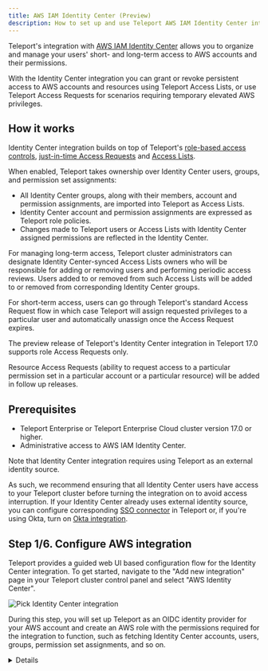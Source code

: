 ```yaml
---
title: AWS IAM Identity Center (Preview)
description: How to set up and use Teleport AWS IAM Identity Center integration
---
```


Teleport's integration with [AWS IAM Identity Center](https://aws.amazon.com/iam/identity-center/)
allows you to organize and manage your users' short- and long-term access to AWS
accounts and their permissions.

With the Identity Center integration you can grant or revoke persistent access
to AWS accounts and resources using Teleport Access Lists, or use Teleport
Access Requests for scenarios requiring temporary elevated AWS privileges.

## How it works

Identity Center integration builds on top of Teleport's [role-based access controls](../../access-controls/guides/guides.mdx),
[just-in-time Access Requests](../../access-controls/access-requests/access-requests.mdx)
and [Access Lists](../../access-controls/access-lists/access-lists.mdx).

When enabled, Teleport takes ownership over Identity Center users, groups, and
permission set assignments:

- All Identity Center groups, along with their members, account and permission
  assignments, are imported into Teleport as Access Lists.
- Identity Center account and permission assignments are expressed as Teleport
  role policies.
- Changes made to Teleport users or Access Lists with Identity Center assigned
  permissions are reflected in the Identity Center.

For managing long-term access, Teleport cluster administrators can designate
Identity Center-synced Access Lists owners who will be responsible for adding
or removing users and performing periodic access reviews. Users added to or
removed from such Access Lists will be added to or removed from corresponding
Identity Center groups.

For short-term access, users can go through Teleport's standard Access Request
flow in which case Teleport will assign requested privileges to a particular
user and automatically unassign once the Access Request expires.

<Admonition type="note">
The preview release of Teleport's Identity Center integration in Teleport 17.0
supports role Access Requests only.

Resource Access Requests (ability to request access to a particular permission
set in a particular account or a particular resource) will be added in follow
up releases.
</Admonition>

## Prerequisites

- Teleport Enterprise or Teleport Enterprise Cloud cluster version 17.0 or higher.
- Administrative access to AWS IAM Identity Center.

<Admonition type="warning">
Note that Identity Center integration requires using Teleport as an external
identity source.

As such, we recommend ensuring that all Identity Center users have access to
your Teleport cluster before turning the integration on to avoid access
interruption. If your Identity Center already uses external identity source,
you can configure corresponding [SSO connector](../../access-controls/sso/sso.mdx)
in Teleport or, if you're using Okta, turn on
[Okta integration](../../../enroll-resources/application-access/okta/hosted-guide.mdx).
</Admonition>

## Step 1/6. Configure AWS integration

Teleport provides a guided web UI based configuration flow for the Identity
Center integration. To get started, navigate to the "Add new integration" page
in your Teleport cluster control panel and select "AWS Identity Center".

![Pick Identity Center integration](../../../../img/identity-center/ic-pick-integration.png)

During this step, you will set up Teleport as an OIDC identity provider for
your AWS account and create an AWS role with the permissions required for the
integration to function, such as fetching Identity Center accounts, users,
groups, permission set assignments, and so on.

<Details title="Full list of IAM permissions required by Identity Center integration">
```
// ListAccounts
organizations:ListAccounts
organizations:ListAccountsForParent

// ListGroupsAndMembers
identitystore:ListUsers
identitystore:ListGroups
identitystore:ListGroupMemberships

// ListPermissionSetsAndAssignments
sso:DescribeInstance
sso:DescribePermissionSet
sso:ListPermissionSets
sso:ListAccountAssignmentsForPrincipal
sso:ListPermissionSetsProvisionedToAccount

// CreateAndDeleteAccountAssignment
sso:CreateAccountAssignment
sso:DescribeAccountAssignmentCreationStatus
sso:DeleteAccountAssignment
sso:DescribeAccountAssignmentDeletionStatus
iam:AttachRolePolicy
iam:CreateRole
iam:GetRole
iam:ListAttachedRolePolicies
iam:ListRolePolicies

// AllowAccountAssignmentOnOwner
iam:GetSAMLProvider

// ListProvisionedRoles
iam:ListRoles
```
</Details>

![Configure AWS integration](../../../../img/identity-center/ic-step1.1.png)

Enter required information such as Identity Center region, ARN and integration
name, and execute the generated command in the Cloud Shell.

After the script has run, fill out the ARN for the role created by the script.

![Run script for AWS integration](../../../../img/identity-center/ic-step1.2.png)

## Step 2/6. Preview AWS resources

On the next step, you are presented with the list of AWS accounts, groups, and
permission sets that Teleport was able to find in your Identity Center.

![Preview AWS resources](../../../../img/identity-center/ic-step2.png)

Pick the default owners that should be assigned to the Access Lists in Teleport.
These resources will be imported into Teleport once the plugin is installed.

## Step 3/6. Configure identity source

<Admonition type="warning">
After this step, Teleport will become your Identity Center's identity provider.

To avoid access interruptions, we recommend making sure that all existing
Identity Center users have access to your Teleport cluster by, for example, using
the same [IdP](../../access-controls/sso/sso.mdx) as your current Identity Center
external identity source.
</Admonition>

Follow the instructions to change your Identity Center's identity source to
Teleport.

![Configure identity source](../../../../img/identity-center/ic-step3.png)

## Step 4/6. Enable SCIM

The final step is to enable the SCIM endpoint in your Identity Center to
allow Teleport to push user and group changes.

![Enable SCIM](../../../../img/identity-center/ic-step4.png)

Make sure to test SCIM connection after enabling it.

## Step 5/6. Verify the integration

Navigate to the Access Lists view page in your cluster and make sure that all
your Identity Center groups have been imported.

<Admonition type="note">
It may take a few minutes for the initial sync to complete.
</Admonition>

![Access Lists view](../../../../img/identity-center/ic-lists.png)

Imported Access Lists should show the same members as their corresponding
Identity Center groups.

## Step 6/6. Connect to AWS

Once the integration is up and running, you will see an application named
`aws-identity-center` among your resources:

![Connect to AWS SSO portal](../../../../img/identity-center/ic-app.png)

Clicking the "Log In" button for this app takes you to your Identity Center
SSO start page which you can use to pick a role and connect to your AWS account
as usual.

## Usage scenarios

Let's take a look at some common usage scenarios enabled by the Identity Center
integration.

### Managing access with Access Lists

Teleport creates an Access List for each group found in the Identity Center,
with group members becoming Access List members. Default Access List owners are
configured during the initial integration enrollment flow and can be adjusted
as necessary after the initial sync completes.

Each imported Access List is automatically assigned a role (or a set of roles)
that grant all members of that list access to a particular permission set on a
particular AWS account based on the permissions the corresponding Identity Center
group was assigned during the integration setup. Those roles are considered
system roles generated by Teleport and are named using `<permission-set-name>-on-<account-name>`
convention (e.g. `AdministratorAccess-on-my-account`).

To give a user permission granted by an already-existing Identity Center synced
Access List, an owner can add that user as a member which makes Teleport to add
the user to its corresponding Identity Center group.

<Admonition type="note">
While the integration is running, all existing Teleport users are synced to
Identity Center.
</Admonition>

Removing a member from an Identity Center synced Access List removes them
from the corresponding Identity Center group effectively revoking privileges.

In addition to membership changes, Teleport propagates changes in Access List
grants to Identity Center as well. In a scenario where, say, for an Access List
with roles `AdministratorAccess-on-my-account` and `ReadOnlyAccess-on-my-account`
one of the granted roles were to be removed, the corresponding Identity Center
group would see its assignments updated accordingly.

### Using role Access Requests

For short-term privilege elevation, Identity Center integration works with
Teleport Access Requests.

When an Access Request for a role granting Identity Center privileges is
approved, Teleport creates an individual assignment for that user in the
Identity Center. The assignment is deleted when the Access Request expires.

<Admonition type="note">
In a future version, Teleport will support requesting access to individual
permission sets using resource-based Access Request flow similar to other
Teleport resources.
</Admonition>

### Creating custom Identity Center roles

You can craft your own roles that bind Identity Center accounts to permission
sets, for example:

```yaml
kind: role
version: v7
metadata:
  name: aws-dev-access
spec:
  allow:
    account_assignments:
    - account: "<account_id>" # AWS identity center account ID
      name: AdministratorAccess # name of the permission set in AWS
      permission_set: arn:aws:sso:::permissionSet/ssoins-1234/ps-5678 # permission set ARN
    - account: "<account_id>"
      name: ReadOnlyAccess
      permission_set: arn:aws:sso:::permissionSet/ssoins-1234/ps-8765
```

These roles can be assigned to users and Access Lists or requested by users
using Access Requests flow described above.

## FAQ

### Which Access Lists are synced to Identity Center?

Teleport syncs all Access Lists that have AWS account and permission set rules
among their role grants to Identity Center.

### How does it work with nested Access Lists?

Identity Center does not support nested groups. As such, Teleport flattens out
the member list when syncing an Access List that has
[nested Access Lists](../../access-controls/access-lists/nested-access-lists.mdx).

### How do I uninstall the integration?

<Admonition type="warning">
Before fully removing the integration, make sure to remember to change the
identity source in your Identity Center.
</Admonition>

You can remove the integration by navigating to your cluster's Integrations
list and deleting both the integration named `AWS Identity Center`. The AWS
OIDC integration that was created during the first enrollment step will be
automatically removed as well once the plugin is uninstalled.

To clean up AWS resources created for the integration, remove the Identity
Provider and its role from your AWS IAM console as well.

## Next steps

- Take a deeper dive into fundamental Teleport concepts used in Identity Center
  integration such as [RBAC](../../access-controls/guides/guides.mdx),
  [JIT Access Requests](../../access-controls/access-requests/access-requests.mdx)
  and [Access Lists](../../access-controls/access-lists/access-lists.mdx).
- Learn how to enable [Okta integration](../../../enroll-resources/application-access/okta/hosted-guide.mdx)
  to sync apps, users and groups from Okta in conjunction with Identity Center
  integration.
